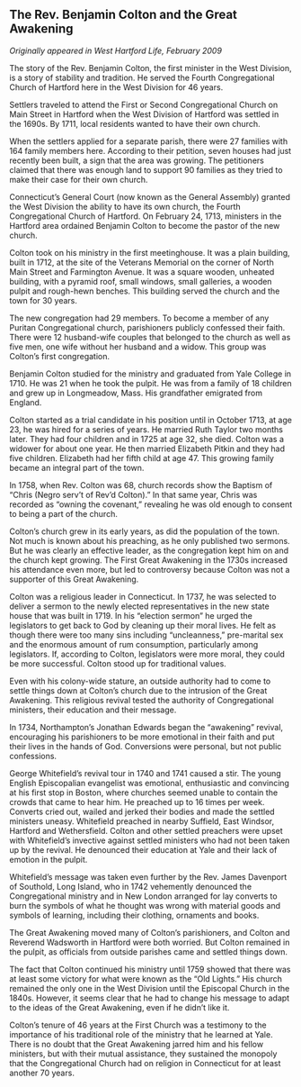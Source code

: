 ## The Rev. Benjamin Colton and the Great Awakening {-}

*Originally appeared in West Hartford Life, February 2009*

The story of the Rev. Benjamin Colton, the first minister in the West Division, is a story of stability and tradition. He served the Fourth Congregational Church of Hartford here in the West Division for 46 years.

Settlers traveled to attend the First or Second Congregational Church on Main Street in Hartford when the West Division of Hartford was settled in the 1690s. By 1711, local residents wanted to have their own church.

When the settlers applied for a separate parish, there were 27 families with 164 family members here. According to their petition, seven houses had just recently been built, a sign that the area was growing. The petitioners claimed that there was enough land to support 90 families as they tried to make their case for their own church.

Connecticut’s General Court (now known as the General Assembly) granted the West Division the ability to have its own church, the Fourth Congregational Church of Hartford. On February 24, 1713, ministers in the Hartford area ordained Benjamin Colton to become the pastor of the new church.

Colton took on his ministry in the first meetinghouse. It was a plain building, built in 1712, at the site of the Veterans Memorial on the corner of North Main Street and Farmington Avenue. It was a square wooden, unheated building, with a pyramid roof, small windows, small galleries, a wooden pulpit and rough-hewn benches. This building served the church and the town for 30 years.

The new congregation had 29 members. To become a member of any Puritan Congregational church, parishioners publicly confessed their faith. There were 12 husband-wife couples that belonged to the church as well as five men, one wife without her husband and a widow. This group was Colton’s first congregation.

Benjamin Colton studied for the ministry and graduated from Yale College in 1710. He was 21 when he took the pulpit. He was from a family of 18 children and grew up in Longmeadow, Mass. His grandfather emigrated from England.

Colton started as a trial candidate in his position until in October 1713, at age 23, he was hired for a series of years. He married Ruth Taylor two months later. They had four children and in 1725 at age 32, she died. Colton was a widower for about one year. He then married Elizabeth Pitkin and they had five children. Elizabeth had her fifth child at age 47. This growing family became an integral part of the town.

In 1758, when Rev. Colton was 68, church records show the Baptism of "Chris (Negro serv't of Rev'd Colton)." In that same year, Chris was recorded as "owning the covenant," revealing he was old enough to consent to being a part of the church.

Colton’s church grew in its early years, as did the population of the town. Not much is known about his preaching, as he only published two sermons. But he was clearly an effective leader, as the congregation kept him on and the church kept growing. The First Great Awakening in the 1730s increased his attendance even more, but led to controversy because Colton was not a supporter of this Great Awakening.

Colton was a religious leader in Connecticut. In 1737, he was selected to deliver a sermon to the newly elected representatives in the new state house that was built in 1719. In his “election sermon” he urged the legislators to get back to God by cleaning up their moral lives. He felt as though there were too many sins including “uncleanness,” pre-marital sex and the enormous amount of rum consumption, particularly among legislators. If, according to Colton, legislators were more moral, they could be more successful. Colton stood up for traditional values.

Even with his colony-wide stature, an outside authority had to come to settle things down at Colton’s church due to the intrusion of the Great Awakening. This religious revival tested the authority of Congregational ministers, their education and their message.

In 1734, Northampton’s Jonathan Edwards began the “awakening” revival, encouraging his parishioners to be more emotional in their faith and put their lives in the hands of God. Conversions were personal, but not public confessions.

George Whitefield’s revival tour in 1740 and 1741 caused a stir. The young English Episcopalian evangelist was emotional, enthusiastic and convincing at his first stop in Boston, where churches seemed unable to contain the crowds that came to hear him. He preached up to 16 times per week. Converts cried out, wailed and jerked their bodies and made the settled ministers uneasy. Whitefield preached in nearby Suffield, East Windsor, Hartford and Wethersfield. Colton and other settled preachers were upset with Whitefield’s invective against settled ministers who had not been taken up by the revival. He denounced their education at Yale and their lack of emotion in the pulpit.

Whitefield’s message was taken even further by the Rev. James Davenport of Southold, Long Island, who in 1742 vehemently denounced the Congregational ministry and in New London arranged for lay converts to burn the symbols of what he thought was wrong with material goods and symbols of learning, including their clothing, ornaments and books.

The Great Awakening moved many of Colton’s parishioners, and Colton and Reverend Wadsworth in Hartford were both worried. But Colton remained in the pulpit, as officials from outside parishes came and settled things down.

The fact that Colton continued his ministry until 1759 showed that there was at least some victory for what were known as the “Old Lights.” His church remained the only one in the West Division until the Episcopal Church in the 1840s. However, it seems clear that he had to change his message to adapt to the ideas of the Great Awakening, even if he didn’t like it.

Colton’s tenure of 46 years at the First Church was a testimony to the importance of his traditional role of the ministry that he learned at Yale. There is no doubt that the Great Awakening jarred him and his fellow ministers, but with their mutual assistance, they sustained the monopoly that the Congregational Church had on religion in Connecticut for at least another 70 years.
